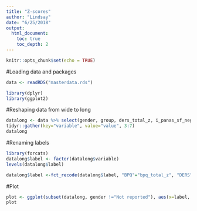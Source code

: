 ```yaml
---
title: "Z-scores"
author: "Lindsay"
date: "6/25/2018"
output:
  html_document:
    toc: true
    toc_depth: 2 
---
```


```r
knitr::opts_chunk$set(echo = TRUE)
```

#Loading data and packages
```r
data <- readRDS("masterdata.rds")
```
```r
library(dplyr)
library(ggplot2)
```

#Reshaping data from wide to long
```r
datalong <- data %>% select(gender, group, ders_total_z, i_panas_sf_neg_z, i_panas_sf_pos_z, tas20_total_z, bpq_total_z) %>% ungroup() %>% 
tidyr::gather(key="variable", value="value", 3:7)
datalong
```
#Renaming labels
```r
library(forcats)
datalong$label <- factor(datalong$variable)
levels(datalong$label)
```
```r
datalong$label <-fct_recode(datalong$label, "BPQ"="bpq_total_z", "DERS"="ders_total_z", "PANAS NEG"="i_panas_sf_neg_z", "PANAS POS"="i_panas_sf_pos_z", "TAS"="tas20_total_z")
```



#Plot
```r

plot <- ggplot(subset(datalong, gender !="Not reported"), aes(x=label, y=value, fill=label)) + geom_boxplot() + facet_wrap(~group + gender) + coord_flip() 
plot
```

